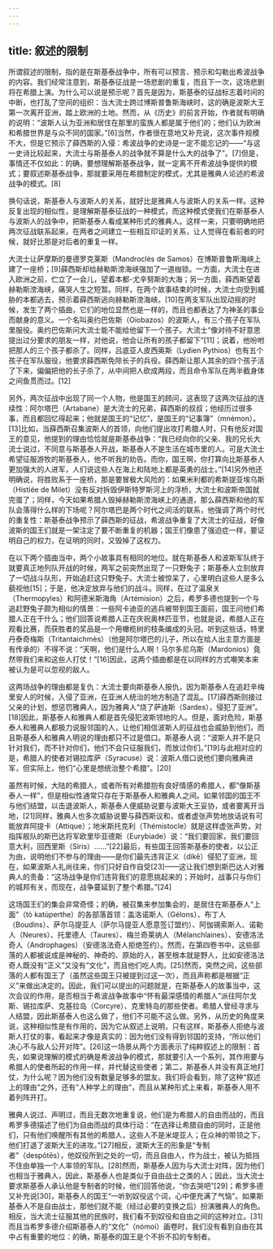 ```yaml
---
---
---
```

title: 叙述的限制
---




所谓叙述的限制，指的是在斯基泰战争中，所有可以预言、预示和勾勒出希波战争的内容。我们经常注意到，斯基泰征战是一场悲剧的重复，而且下一次，这场悲剧将在希腊上演。为什么可以说是预示呢？首先是因为，斯基泰的征战标志着时间的中断，也打乱了空间的组织：当大流士跨过博斯普鲁斯海峡时，这的确是波斯大王第一次离开亚洲，踏上欧洲的土地。然而，从《历史》的前言开始，作者就有明确的说明：“波斯人认为亚洲和居住在那里的蛮族人都是属于他们的；他们认为欧洲和希腊世界是与众不同的国家。”[6]当然，作者很在意地又补充说，这次事件规模不大，但是它预示了薛西斯的入侵：希波战争的史诗是一定不能忘记的——“与这一史诗比较起来，大流士与斯基泰人的战争就不算是什么大的战争了”。[7]但是，事情还不仅如此：的确，要想理解斯基泰战争，就一定离不开希波战争提供的模式；要叙述斯基泰战争，那就要采用在希腊制定的模式，尤其是雅典人论述的希波战争的模式。[8]

换句话说，斯基泰人与波斯人的关系，就好比是雅典人与波斯人的关系一样。这种反复出现的相似性，是理解斯基泰征战的一种模式，而这种模式使我们在斯基泰人与波斯人的战争中，把斯基泰人看成某种形式的雅典人。这样一来，只要明确地把两次征战联系起来，在两者之间建立一些相互印证的关系，让人觉得在看前者的时候，就好比那是对后者的重复一样。

大流士让萨摩斯的曼德罗克莱斯（Mandroclès de Samos）在博斯普鲁斯海峡上建了一座桥；[9]薛西斯却给赫勒斯滂海峡强加了一道枷锁。一方面，大流士在进入欧洲之前，伫立了一会儿，望着本都-尤辛努斯的大海；另一方面，薛西斯望着赫勒斯滂海峡，痛哭人生之短暂。同样，在两个故事结束的时候，大流士向受到威胁的本都逃去，预示着薛西斯逃向赫勒斯滂海峡。[10]在两支军队出现动摇的时候，发生了两个插曲，它们的地位显然也是一样的，而且也都表达了为神圣的事业而献身的意义。一个名叫奥约巴佐斯（Oiobazos）的波斯人，有三个孩子在军队里服役。奥约巴佐斯问大流士能不能给他留下一个孩子。大流士“像对待不好意思提出过分要求的朋友一样，对他说，他会让所有的孩子都留下”[11]；说着，他吩咐把那人的三个孩子都杀了。同样，吕底亚人皮西奥斯（Lydien Pythios）也有五个孩子在军队服役，他要求薛西斯免除长子的兵役。薛西斯让那人其余的四个孩子活了下来，偏偏把他的长子杀了，从中间把人砍成两段，而且命令军队在两半截身体之间鱼贯而过。[12]

另外，两次征战中出现了同一个人物，他是国王的顾问，这表现了这两次征战的连续性：阿尔塔巴（Artabane）是大流士的兄弟，薛西斯的叔叔；他经历过很多事，而且都回忆得起来；他就是国王的“记忆”，是国王的“记事簿”（mnémon）。[13]比如，当薛西斯召集波斯人的首领，向他们提出攻打希腊人时，只有他反对国王的意见，他提到的理由恰恰就是斯基泰战争：“我已经向你的父亲、我的兄长大流士说过，不同意与斯基泰人开战，斯基泰人不是生活在城市里的人。可是大流士希望征服游牧的斯基泰人，他不听我的劝告。而你，国王啊，你打算向比斯基泰人更加强大的人进军，人们说这些人在海上和陆地上都是英勇的战士。”[14]另外他还明确说，将胜败系于一座桥，那是要冒极大风险的：如果米利都的希斯提亚埃乌斯（Histiée de Milet）没有反对拆毁伊斯特罗斯河上的浮桥，大流士和波斯帝国就完蛋了；同样，今天如果希腊人毁掉赫勒斯滂海峡上的通道，那么薛西斯和他的军队会落得什么样的下场呢？阿尔塔巴是两个时代之间活的联系，他强调了两个时代的重复性：斯基泰战争预示了薛西斯的征战，希波战争重复了大流士的征战，好像波斯的国王们就是一架注定了要不断重复的机器；国王们像患了强迫症一样，要证明自己的权力，在证明的同时，又毁掉了这权力。

在以下两个插曲当中，两个小故事具有相同的地位。就在斯基泰人和波斯军队终于就要真正地列队开战的时候，两军之前突然出现了一只野兔子；斯基泰人立刻放弃了一切战斗队形，开始追赶这只野兔子。大流士被惊呆了，心里明白这些人是多么藐视他[15]；于是，他决定放弃与他们的战斗。同样，在过了温泉关（Thermopyles）和阿德米斯海角（Artémision）之后，希罗多德也提到一个与追赶野兔子颇为相似的情景：一些阿卡迪亚的逃兵被带到国王面前，国王问他们希腊人正在干什么；他们回答说希腊人正在庆祝奥林匹亚节，也就是说，希腊人正在观看比赛，而获胜者的奖品是一个用橄榄树的枝条编成的头冠。听到这些话，特里丹泰奇梅斯（Tritantaichmès）（他是阿尔塔巴的儿子，所以在给人出主意方面是有传承的）不得不说：“天啊，他们是什么人啊！马尔多尼乌斯（Mardonios）竟然带我们来和这些人打仗！”[16]因此，这两个插曲都是在以同样的方式嘲笑本来被认为是可以忽视的敌人。

这两场战争的理由都是复仇：大流士要向斯基泰人报仇，因为斯基泰人在追赶辛梅里安人的时候，入侵了亚洲，在亚洲人统治的地方制造了混乱。[17]薛西斯则接过父亲的计划，想惩罚雅典人，因为雅典人“烧了萨迪斯（Sardes），侵犯了亚洲”。[18]因此，斯基泰人和雅典人都是首先侵犯波斯领地的人。但是，面对危险，斯基泰人和雅典人都极力说服邻国的人，让他们相信波斯人的征战也会威胁到他们，而且斯基泰人和雅典人明说的理由都只不过是借口。斯基泰人说：“波斯人并不是只针对我们，而不针对你们，他们不会只征服我们，而放过你们。”[19]与此相对应的是，希腊人的使者对锡拉库萨（Syracuse）说：波斯人借口说他们要向雅典进军，但实际上，他们“心里是想统治整个希腊”。[20]

虽然有时候，大陆的希腊人，或者所有对希腊抱有良好情感的希腊人，都“像斯基泰人一样”，但是相似性通常只存在于斯基泰人和雅典人之间。如果邻国的国王不与他们结盟，以击退波斯人，斯基泰人便威胁说要与波斯大王妥协，或者要离开当地，[21]同样，雅典人也多次威胁说要与薛西斯议和，或者虚张声势地放话说有可能放弃阿提卡（Attique）；地米斯托克利（Thémistocle）就是这样虚张声势，对指挥舰队的斯巴达将军欧里毕亚德斯（Eurybiade）说：“我们要回家，我们要回意大利，回西里斯（Siris）……”[22]最后，有些国王回答斯基泰的使者，以公正为由，说明他们不参与的理由——是你们最先违背正义（díkē）侵犯了亚洲，现在，如果波斯人礼尚往来，你们只好自作自受[23]——这让我们想到斯巴达人对雅典人的责备：“这场战争是你们违背我们的意愿挑起来的；开始时，战事只与你们的城邦有关，而现在，战争蔓延到了整个希腊。”[24]

这场国王们的集会非常奇怪；的确，被召集来参加集会的，是居住在斯基泰人“上面”（tò katúperthe）的各部落首领：盖洛诺斯人（Gélons）、布丁人（Boudins）、萨尔马提亚人（萨尔马提亚人愿意签订盟约）、阿伽锡索斯人、诺勒人（Neures）、托里德人（Taures）、梅兰奇莱纳人（Mélanchlaines）、安德洛法奇人（Androphages）（安德洛法奇人拒绝签约）。然而，在第四卷书中，这些部落的人都被说成是神秘的、神奇的、原始的人，甚至根本就是野人，比如安德洛法奇人既没有“正义”又没有“文化”，而且他们吃人肉。[25]然而，突然之间，这些部落的人都有国王了（虽然这些国王只被提到过这一次），而且声称都是根据“正义”来做出决定的。因此，我们可以提出的问题就是，在斯基泰人的故事当中，这次会议的作用，是否相当于希波战争故事中“怀有最深感情的希腊人”派往阿尔戈斯、锡拉库萨、克基拉岛（Corcyre）、克里特岛的那些使者。希腊人曾经寻求与人结盟，因此斯基泰人也这么做了，他们不可能不这么做。另外，从历史的角度来说，这种相似性是有作用的，因为它从叙述上说明，只有这样，斯基泰人拒绝与波斯人打仗的事，看起来才像是真实的：因为他们没有得到邻国的支持，“所以他们决心不与敌人公开对阵”。[26]这一场景从两个方面表示了纯粹叙述上的限制：首先，如果说理解的模式的确是希波战争的模式，那就要引入一个系列，其作用要与希腊人的使者所起的作用一样，并代替这些使者；第二，斯基泰人并没有真正地打仗，为什么呢？因为他们没有数量足够多的盟友。我们将会看到，除了这种“叙述上的理由”之外，还有“人种学上的理由”，而且从某种形式上来看，斯基泰人用不着列阵开打。

雅典人说过、声明过，而且无数次地重复说，他们是为希腊人的自由而战的，而且希罗多德描述了他们为自由而战的具体行动：“在选择让希腊自由的同时，正是他们，只有他们唤醒所有其他的希腊人，这些人不是米堤亚人；在众神的带领之下，他们打退了波斯大王的进攻。”[27]相反，波斯大王的形象是“专制者”（despótēs），他奴役所到之处的一切，而且自由人，作为战士，被认为抵挡不住由单独一个人率领的军队。[28]然而，斯基泰人因为与大流士对阵，因为他们也相当于雅典人，因此，斯基泰人也是类似于自由战士之类的人；因此，当大流士要求斯基泰人承认他是专制者的时候，他们回答他说，“你去哭吧”[29]；希罗多德又补充说[30]，斯基泰人的国王“一听到奴役这个词，心中便充满了气恼”。如果斯基泰人不是自由战士，那他们就不能（经过必要的变换之后）扮演雅典人的角色。相反，当大流士征服其他的民族时，我们看不到奴役和自由之间的这种对立。[31]而且当希罗多德介绍斯基泰人的“文化”（nómoi）画卷时，我们没有看到自由在其中占有重要的地位：的确，斯基泰的国王是个不折不扣的专制者。